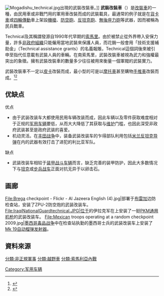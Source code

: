 {{noteTA
|1=zh-tw:皮卡車;zh-cn:皮卡;zh-hk:農夫車;
|2=zh-tw:裝步戰車;zh-cn:步兵战车
}}
[[File:Mogadishu_technical.jpg|thumb]]出現的武裝改裝車。]]
'''武裝改裝車'''（{{lang-en|Technical vehicle}}）是[[改裝車|改裝車]]的一種，由民用車或非戰鬥用的軍用車改裝而成的武裝載具，最通常的例子就是在[[貨卡車|貨卡車]]或[[四輪傳動|四輪傳動]]車上架設[[機槍|機槍]]、[[防空砲|防空砲]]、[[反坦克砲|反坦克砲]]、[[無後座力砲|無後座力砲]]等武器，因而被稱為民兵戰車。

Technical及其稱謂發源自1990年代早期的[[索馬里|索馬里]]。由於被禁止從外界帶入安保力量，許多[[非政府組織|非政府組織]]只能僱用當地武裝來保護人員，而花銷一般會用「技術支援補助金」（Technical assistance grants）的名義報賬，Technical這個詞後來被引申至指代任意載有武裝人員的車輛。在南索馬里，武裝改裝車被視為武力和強權最突出的象徵。擁有武裝改裝車的數量多少往往被用來衡量一個軍閥的武裝實力。

武裝改裝車不一定以[[皮卡|皮卡]]改裝而成，最小型的可是以[[摩托車|摩托車]]甚至購物[[手推車|手推車]]改裝而成。<ref>{{Cite web |url=http://www.thefirearmblog.com/blog/2018/01/03/motorcycle-technical-dshk-hmg-syria/ |title=The Firearm Blog.com—Motorcycle Technical with DShK HMG in Syria |access-date=2018-01-04 |archive-date=2020-11-26 |archive-url=https://web.archive.org/web/20201126071044/https://www.thefirearmblog.com/blog/2018/01/03/motorcycle-technical-dshk-hmg-syria/ |dead-url=no }}</ref><ref>{{Cite web |url=http://www.thefirearmblog.com/blog/2016/05/18/shopping-cart-technical/ |title=The Firearm Blog.com—Shopping Cart Technical |access-date=2016-05-22 |archive-date=2021-01-28 |archive-url=https://web.archive.org/web/20210128000027/https://www.thefirearmblog.com/blog/2016/05/18/shopping-cart-technical/ |dead-url=no }}</ref>

== 优缺点 ==
优点
* 由于武装改装车大都使用民用车辆改装而成，因此车辆以及零件获取难度相对于正规的[[军用车辆|军用车辆]]要低，从而大大降低了其获取与[[维护|维护]]门槛，也因此深受非政府武装甚至是政府武装的喜爱。
* 机动灵活。在[[丰田战争|丰田战争]]中，装备武装改装车的乍得部队利用包括[[米兰反坦克导弹|米兰反坦克导弹]]在内的武器有效打击了进犯的利比亚军队。

缺点
* 武装改装车相较于[[装甲战斗车辆|装甲战斗车辆]]而言，缺乏完善的装甲防护，因此大多数情况下与[[坦克|坦克]]或[[步兵战车|步兵战车]]正面对抗无异于以卵击石。

== 画廊 ==
<gallery caption="" widths="150px">
File:Brega checkpoint - Flickr - Al Jazeera English (4).jpg|部署于[[布雷加|布雷加]]边防检查站，安装了ZPU-2防空炮的武装改装车。
File:IraqiNationalGuardtechnical.JPG|位于{{tsl|en|Nukhayb|努海卜}}的伊拉克军在{{tsl|en|Ford Ranger|福特Ranger}}上安装了一挺[[PKM通用机枪|PKM通用机枪]]的武装改装车。
File:Mexican troops operating at a random checkpoint 2009.jpg|[[墨西哥毒品战争|墨西哥毒品战争]]中在检查站执勤的墨西哥士兵的武装改装车上安装了[[Mk_19自动榴弹发射器|Mk 19自动榴弹发射器]]。
</gallery>

== 資料來源 ==
<div class="references-small">
<references />
</div>

[[Category:军用车辆|Category:军用车辆]]
[[分類:非正規軍事|分類:非正規軍事]]
[[分類:越野車|分類:越野車]]
[[分類:索馬利亞內戰|分類:索馬利亞內戰]]